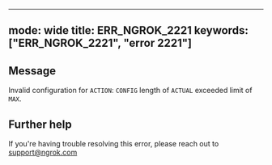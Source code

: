 
---
mode: wide
title: ERR_NGROK_2221
keywords: ["ERR_NGROK_2221", "error 2221"]
---

## Message
Invalid configuration for `ACTION`: `CONFIG` length of `ACTUAL` exceeded limit of `MAX`.




## Further help
If you're having trouble resolving this error, please reach out to [support@ngrok.com](mailto:support@ngrok.com?subject=Help%20with%20ERR_NGROK_2221)

